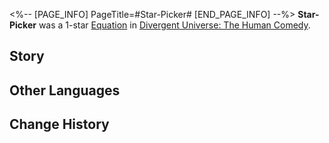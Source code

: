 <%-- [PAGE_INFO]
PageTitle=#Star-Picker#
[END_PAGE_INFO] --%>
{{Removed|Equation}}
{{Equation Infobox
|period   = The Human Comedy
|rarity   = 1
|path1    = Erudition*3
|path2    = Destruction*2
|effect   = When characters use Ultimate, gains {{Color|h|3}} stack(s) of {{Trait|Grit}} and increases SPD by {{Color|h|25%}} and ATK by {{Color|h|20%}}, lasting for {{Color|h|2}} turn(s).
|mentions = 
}}
'''Star-Picker''' was a 1-star [[Divergent Universe: The Human Comedy/Equatoins|Equation]] in [[Divergent Universe: The Human Comedy]].

==Story==
{{Description|You need to create a special laboratory with thirteen sources of gravity, organized by mass. Through repeated pressurization and stretching, a singularity will be created in the subspace and the riddle of the changing properties of compressed Imaginary energy will be solved according to data collected from the core.<br /><br />As you pluck the star of Mahaka, you see that its mass is fixed precisely at the median. Now, countless billions of inhabitants will freeze in eternal night. You strip the great black hole of Taranon, which continues to devour stars along the way as you drag it behind you. This nearly-expired black hole is an irreplaceable catalyst for your experiment. Finally, you lock on to the planet before you as a negligible wave of cries pours out from its body. Fortunately, they all fall silent very soon.}}
<!--
==Gameplay Notes==
* 
-->
==Other Languages==
{{Other Languages
|en   = Star-Picker
|zhs  = 摘星客
|zht  = 摘星客
|ja   = {{Rubi|星摘|ほしつ}}み{{Rubi|人|びと}}
|ko   = 별을 따는 사람
|es   = Buscaestrellas
|fr   = Collecteur d'étoiles
|ru   = Собиратель звёзд
|th   = ผู้คัดเลือกดวงดาว
|vi   = Khách Hái Sao Trời
|de   = Sternpicker
|id   = Star-Picker
|pt   = Coletor de Estrelas
}}

==Change History==
{{Change History|2.5}}